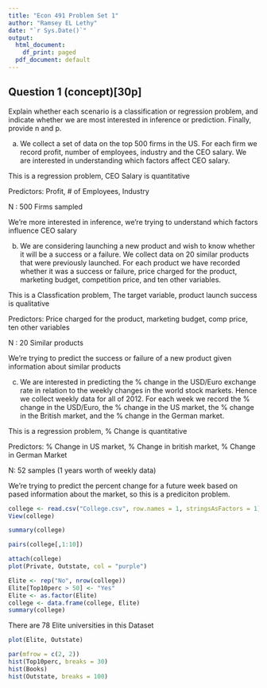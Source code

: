 ```yaml
---
title: "Econ 491 Problem Set 1"
author: "Ramsey EL Lethy"
date: "`r Sys.Date()`"
output:
  html_document:
    df_print: paged
  pdf_document: default
---
```



## Question 1 (concept)[30p]

Explain whether each scenario is a classification or regression problem, and indicate
whether we are most interested in inference or prediction. Finally, provide n and p.

(a) We collect a set of data on the top 500 firms in the US. For each firm we record
profit, number of employees, industry and the CEO salary. We are interested in
understanding which factors affect CEO salary.

This is a regression problem, CEO Salary is quantitative

Predictors: Profit, # of Employees, Industry 

N : 500 Firms sampled 

We're more interested in inference, we're trying to understand which factors
influence CEO salary

 (b) We are considering launching a new product and wish to know whether it will be
a success or a failure. We collect data on 20 similar products that were previously
launched. For each product we have recorded whether it was a success or failure,
price charged for the product, marketing budget, competition price, and ten other
variables.

This is a Classfication problem, The target variable, product launch success is 
qualitative 

Predictors: Price charged for the product, marketing budget, comp price, ten other 
variables 

N : 20 Similar products 

We're trying to predict the success or failure of a new product given information about 
similar products 


(c) We are interested in predicting the % change in the USD/Euro exchange rate in
relation to the weekly changes in the world stock markets. Hence we collect weekly
data for all of 2012. For each week we record the % change in the USD/Euro, the
% change in the US market, the % change in the British market, and the % change
in the German market.

This is a regression problem, % Change is quantitative 

Predictors: % Change in US market, % Change in british market, 
% Change in German Market

N: 52 samples (1 years worth of weekly data)

We're trying to predict the percent change for a future week based on pased
information about the market, so this is a prediciton problem. 




```r
college <- read.csv("College.csv", row.names = 1, stringsAsFactors = 1)
View(college)
```


```r
summary(college)
```

```r
pairs(college[,1:10])
```



```r
attach(college)
plot(Private, Outstate, col = "purple")
```
```r
Elite <- rep("No", nrow(college))
Elite[Top10perc > 50] <- "Yes"
Elite <- as.factor(Elite)
college <- data.frame(college, Elite)
summary(college)

```


There are 78 Elite universities in this Dataset 


```r
plot(Elite, Outstate)
```

```r
par(mfrow = c(2, 2))
hist(Top10perc, breaks = 30)
hist(Books)
hist(Outstate, breaks = 100)
```